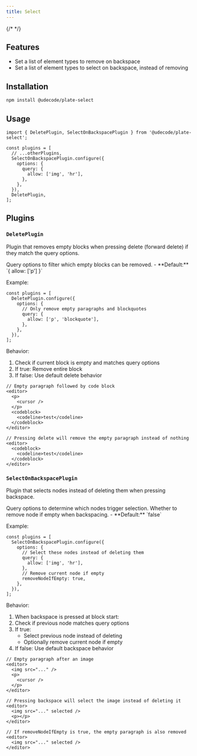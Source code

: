 ```yaml
---
title: Select
---
```


{/* <ComponentPreview name="playground-demo" id="delete" /> */}

<PackageInfo>

## Features

- Set a list of element types to remove on backspace
- Set a list of element types to select on backspace, instead of removing

</PackageInfo>

## Installation

```bash
npm install @udecode/plate-select
```

## Usage

```tsx
import { DeletePlugin, SelectOnBackspacePlugin } from '@udecode/plate-select';
```

```tsx
const plugins = [
  // ...otherPlugins,
  SelectOnBackspacePlugin.configure({
    options: {
      query: {
        allow: ['img', 'hr'],
      },
    },
  }),
  DeletePlugin,
];
```

## Plugins

### `DeletePlugin`

Plugin that removes empty blocks when pressing delete (forward delete) if they match the query options.

<API name="DeletePlugin">
<APIOptions>
  <APIItem name="query" type="QueryNodeOptions" optional>
    Query options to filter which empty blocks can be removed.
    - **Default:** `{ allow: ['p'] }`
  </APIItem>
</APIOptions>

Example:

```tsx
const plugins = [
  DeletePlugin.configure({
    options: {
      // Only remove empty paragraphs and blockquotes
      query: {
        allow: ['p', 'blockquote'],
      },
    },
  }),
];
```

Behavior:
1. Check if current block is empty and matches query options
2. If true: Remove entire block
3. If false: Use default delete behavior

```tsx
// Empty paragraph followed by code block
<editor>
  <p>
    <cursor />
  </p>
  <codeblock>
    <codeline>test</codeline>
  </codeblock>
</editor>

// Pressing delete will remove the empty paragraph instead of nothing
<editor>
  <codeblock>
    <codeline>test</codeline>
  </codeblock>
</editor>
```
</API>

### `SelectOnBackspacePlugin`

Plugin that selects nodes instead of deleting them when pressing backspace.

<API name="SelectOnBackspacePlugin">
<APIOptions>
  <APIItem name="query" type="QueryNodeOptions">
    Query options to determine which nodes trigger selection.
  </APIItem>
  <APIItem name="removeNodeIfEmpty" type="boolean" optional>
    Whether to remove node if empty when backspacing.
    - **Default:** `false`
  </APIItem>
</APIOptions>

Example:

```tsx
const plugins = [
  SelectOnBackspacePlugin.configure({
    options: {
      // Select these nodes instead of deleting them
      query: {
        allow: ['img', 'hr'],
      },
      // Remove current node if empty
      removeNodeIfEmpty: true,
    },
  }),
];
```

Behavior:
1. When backspace is pressed at block start:
2. Check if previous node matches query options
3. If true:
   - Select previous node instead of deleting
   - Optionally remove current node if empty
4. If false: Use default backspace behavior

```tsx
// Empty paragraph after an image
<editor>
  <img src="..." />
  <p>
    <cursor />
  </p>
</editor>

// Pressing backspace will select the image instead of deleting it
<editor>
  <img src="..." selected />
  <p></p>
</editor>

// If removeNodeIfEmpty is true, the empty paragraph is also removed
<editor>
  <img src="..." selected />
</editor>
```
</API>